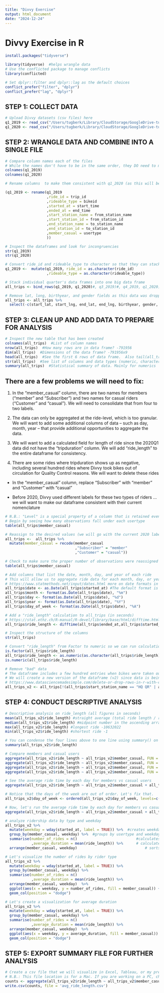 ```yaml
---
title: "Divvy Exercise"
output: html_document
date: "2024-12-24"
---
```


# Divvy Exercise in R

```r
install.packages("tidyverse")
```

```r
library(tidyverse)  #helps wrangle data
# Use the conflicted package to manage conflicts
library(conflicted)
```

```r
# Set dplyr::filter and dplyr::lag as the default choices
conflict_prefer("filter", "dplyr")
conflict_prefer("lag", "dplyr")
```

## STEP 1: COLLECT DATA

```r
# Upload Divvy datasets (csv files) here
q1_2019 <- read_csv("/Users/tugberk/Library/CloudStorage/GoogleDrive-tugberktosun@gmail.com/My Drive/Eğitim/Data Analyst/Google_Data_Analytics_Professional Certificate/Course_8_Google_Data_Analytics_Capstone_Complete_a_Case_Study/Case Study/datas for R/Divvy_Trips_2019_Q1.csv")
q1_2020 <- read_csv("/Users/tugberk/Library/CloudStorage/GoogleDrive-tugberktosun@gmail.com/My Drive/Eğitim/Data Analyst/Google_Data_Analytics_Professional Certificate/Course_8_Google_Data_Analytics_Capstone_Complete_a_Case_Study/Case Study/datas for R/Divvy_Trips_2020_Q1.csv")
```

## STEP 2: WRANGLE DATA AND COMBINE INTO A SINGLE FILE

```r
# Compare column names each of the files
# While the names don't have to be in the same order, they DO need to match perfectly before we can use a command to join them into one file
colnames(q1_2019)
colnames(q1_2020)
```

```r
# Rename columns  to make them consistent with q1_2020 (as this will be the supposed going-forward table design for Divvy)

(q1_2019 <- rename(q1_2019
                   ,ride_id = trip_id
                   ,rideable_type = bikeid
                   ,started_at = start_time
                   ,ended_at = end_time
                   ,start_station_name = from_station_name
                   ,start_station_id = from_station_id
                   ,end_station_name = to_station_name
                   ,end_station_id = to_station_id
                   ,member_casual = usertype
                   ))
```

```r
# Inspect the dataframes and look for incongruencies
str(q1_2019)
str(q1_2020)
```

```r
# Convert ride_id and rideable_type to character so that they can stack correctly
q1_2019 <-  mutate(q1_2019, ride_id = as.character(ride_id)
                   ,rideable_type = as.character(rideable_type))
```

```r
# Stack individual quarter's data frames into one big data frame
all_trips <- bind_rows(q1_2019, q1_2020)#, q3_2019)#, q4_2019, q1_2020)
```

```r
# Remove lat, long, birthyear, and gender fields as this data was dropped beginning in 2020
all_trips <- all_trips %>%  
  select(-c(start_lat, start_lng, end_lat, end_lng, birthyear, gender,  "tripduration"))
```

## STEP 3: CLEAN UP AND ADD DATA TO PREPARE FOR ANALYSIS

```r
# Inspect the new table that has been created
colnames(all_trips)  #List of column names
nrow(all_trips)  #How many rows are in data frame? -791956
dim(all_trips)  #Dimensions of the data frame? -791956x9
head(all_trips)  #See the first 6 rows of data frame.  Also tail(all_trip)
str(all_trips)  #See list of columns and data types (numeric, character, etc)
summary(all_trips)  #Statistical summary of data. Mainly for numerics
```

## There are a few problems we will need to fix:

(1) In the "member_casual" column, there are two names for members ("member" and "Subscriber") and two names for casual riders ("Customer" and "casual"). We will need to consolidate that from four to two labels.

(2) The data can only be aggregated at the ride-level, which is too granular. We will want to add some additional columns of data -- such as day, month, year -- that provide additional opportunities to aggregate the data.

(3) We will want to add a calculated field for length of ride since the 2020Q1 data did not have the "tripduration" column. We will add "ride_length" to the entire dataframe for consistency.

(4) There are some rides where tripduration shows up as negative, including several hundred rides where Divvy took bikes out of circulation for Quality Control reasons. We will want to delete these rides

-   In the "member_casual" column, replace "Subscriber" with "member" and "Customer" with "casual"

-   Before 2020, Divvy used different labels for these two types of riders ... we will want to make our dataframe consistent with their current nomenclature

```r
# N.B.: "Level" is a special property of a column that is retained even if a subset does not contain any values from a specific level
# Begin by seeing how many observations fall under each usertype
table(all_trips$member_casual)
```

```r
# Reassign to the desired values (we will go with the current 2020 labels)
all_trips <-  all_trips %>% 
  mutate(member_casual = recode(member_casual
                                ,"Subscriber" = "member"
                                ,"Customer" = "casual"))
```

```r
# Check to make sure the proper number of observations were reassigned
table(all_trips$member_casual)
```

```r
# Add columns that list the date, month, day, and year of each ride
# This will allow us to aggregate ride data for each month, day, or year ... before completing these operations we could only aggregate at the ride level
# https://www.statmethods.net/input/dates.html more on date formats in R found at that link
all_trips$date <- as.Date(all_trips$started_at) #The default format is yyyy-mm-dd
all_trips$month <- format(as.Date(all_trips$date), "%m")
all_trips$day <- format(as.Date(all_trips$date), "%d")
all_trips$year <- format(as.Date(all_trips$date), "%Y")
all_trips$day_of_week <- format(as.Date(all_trips$date), "%A")
```

```r
# Add a "ride_length" calculation to all_trips (in seconds)
# https://stat.ethz.ch/R-manual/R-devel/library/base/html/difftime.html
all_trips$ride_length <- difftime(all_trips$ended_at,all_trips$started_at)
```

```r
# Inspect the structure of the columns
str(all_trips)
```

```r
# Convert "ride_length" from Factor to numeric so we can run calculations on the data
is.factor(all_trips$ride_length)
all_trips$ride_length <- as.numeric(as.character(all_trips$ride_length))
is.numeric(all_trips$ride_length)
```

```r
# Remove "bad" data
# The dataframe includes a few hundred entries when bikes were taken out of docks and checked for quality by Divvy or ride_length was negative
# We will create a new version of the dataframe (v2) since data is being removed
# https://www.datasciencemadesimple.com/delete-or-drop-rows-in-r-with-conditions-2/
all_trips_v2 <- all_trips[!(all_trips$start_station_name == "HQ QR" | all_trips$ride_length<0),]
```

## STEP 4: CONDUCT DESCRIPTIVE ANALYSIS

```r
# Descriptive analysis on ride_length (all figures in seconds)
mean(all_trips_v2$ride_length) #straight average (total ride length / rides) -1189.5
median(all_trips_v2$ride_length) #midpoint number in the ascending array of ride lengths -539
max(all_trips_v2$ride_length) #longest ride -10632022
min(all_trips_v2$ride_length) #shortest ride -1
```

```r
# You can condense the four lines above to one line using summary() on the specific attribute
summary(all_trips_v2$ride_length)
```

```r
# Compare members and casual users
aggregate(all_trips_v2$ride_length ~ all_trips_v2$member_casual, FUN = mean)
aggregate(all_trips_v2$ride_length ~ all_trips_v2$member_casual, FUN = median)
aggregate(all_trips_v2$ride_length ~ all_trips_v2$member_casual, FUN = max)
aggregate(all_trips_v2$ride_length ~ all_trips_v2$member_casual, FUN = min)
```

```r
# See the average ride time by each day for members vs casual users
aggregate(all_trips_v2$ride_length ~ all_trips_v2$member_casual + all_trips_v2$day_of_week, FUN = mean)
```

```r
# Notice that the days of the week are out of order. Let's fix that.
all_trips_v2$day_of_week <- ordered(all_trips_v2$day_of_week, levels=c("Sunday", "Monday", "Tuesday", "Wednesday", "Thursday", "Friday", "Saturday"))
```

```r
# Now, let's run the average ride time by each day for members vs casual users
aggregate(all_trips_v2$ride_length ~ all_trips_v2$member_casual + all_trips_v2$day_of_week, FUN = mean)
```

```r
# analyze ridership data by type and weekday
all_trips_v2 %>% 
  mutate(weekday = wday(started_at, label = TRUE)) %>%  #creates weekday field using wday()
  group_by(member_casual, weekday) %>%  #groups by usertype and weekday
  summarise(number_of_rides = n()							#calculates the number of rides and average duration 
            ,average_duration = mean(ride_length)) %>% 		# calculates the average duration
  arrange(member_casual, weekday)								# sorts
```

```r
# Let's visualize the number of rides by rider type
all_trips_v2 %>% 
  mutate(weekday = wday(started_at, label = TRUE)) %>% 
  group_by(member_casual, weekday) %>% 
  summarise(number_of_rides = n()
            ,average_duration = mean(ride_length)) %>% 
  arrange(member_casual, weekday)  %>% 
  ggplot(aes(x = weekday, y = number_of_rides, fill = member_casual)) +
  geom_col(position = "dodge")
```

```r
# Let's create a visualization for average duration
all_trips_v2 %>% 
  mutate(weekday = wday(started_at, label = TRUE)) %>% 
  group_by(member_casual, weekday) %>% 
  summarise(number_of_rides = n()
            ,average_duration = mean(ride_length)) %>% 
  arrange(member_casual, weekday)  %>% 
  ggplot(aes(x = weekday, y = average_duration, fill = member_casual)) +
  geom_col(position = "dodge")
```

## STEP 5: EXPORT SUMMARY FILE FOR FURTHER ANALYSIS

```r
# Create a csv file that we will visualize in Excel, Tableau, or my presentation software
# N.B.: This file location is for a Mac. If you are working on a PC, change the file location accordingly (most likely "C:\Users\YOUR_USERNAME\Desktop\...") to export the data. You can read more here: https://datatofish.com/export-dataframe-to-csv-in-r/
counts <- aggregate(all_trips_v2$ride_length ~ all_trips_v2$member_casual + all_trips_v2$day_of_week, FUN = mean)
write.csv(counts, file = 'avg_ride_length.csv')
```
